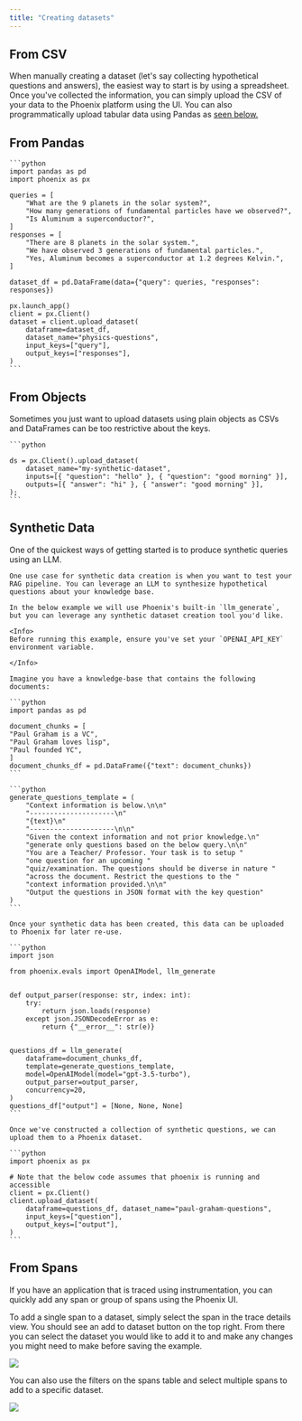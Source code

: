 ```yaml
---
title: "Creating datasets"
---
```


## From CSV

When manually creating a dataset (let's say collecting hypothetical questions and answers), the easiest way to start is by using a spreadsheet. Once you've collected the information, you can simply upload the CSV of your data to the Phoenix platform using the UI. You can also programmatically upload tabular data using Pandas as [seen below.](/phoenix/datasets-and-experiments/how-to-datasets/creating-datasets#from-pandas)

## From Pandas

<Tabs>

  <Tab title="Python">

    ```python
    import pandas as pd
    import phoenix as px

    queries = [
        "What are the 9 planets in the solar system?",
        "How many generations of fundamental particles have we observed?",
        "Is Aluminum a superconductor?",
    ]
    responses = [
        "There are 8 planets in the solar system.",
        "We have observed 3 generations of fundamental particles.",
        "Yes, Aluminum becomes a superconductor at 1.2 degrees Kelvin.",
    ]

    dataset_df = pd.DataFrame(data={"query": queries, "responses": responses})

    px.launch_app()
    client = px.Client()
    dataset = client.upload_dataset(
        dataframe=dataset_df,
        dataset_name="physics-questions",
        input_keys=["query"],
        output_keys=["responses"],
    )
    ```

  </Tab> 

</Tabs>

## From Objects

Sometimes you just want to upload datasets using plain objects as CSVs and DataFrames can be too restrictive about the keys.

<Tabs>

  <Tab title="Python">

    ```python

    ds = px.Client().upload_dataset(
        dataset_name="my-synthetic-dataset",
        inputs=[{ "question": "hello" }, { "question": "good morning" }],
        outputs=[{ "answer": "hi" }, { "answer": "good morning" }],
    );
    ```

  </Tab> 

</Tabs>

## Synthetic Data

One of the quickest ways of getting started is to produce synthetic queries using an LLM.

<Tabs>

  <Tab title="Python">

    One use case for synthetic data creation is when you want to test your RAG pipeline. You can leverage an LLM to synthesize hypothetical questions about your knowledge base.

    In the below example we will use Phoenix's built-in `llm_generate`, but you can leverage any synthetic dataset creation tool you'd like.

    <Info>
    Before running this example, ensure you've set your `OPENAI_API_KEY` environment variable.

    </Info>

    Imagine you have a knowledge-base that contains the following documents:

    ```python
    import pandas as pd

    document_chunks = [
    "Paul Graham is a VC",
    "Paul Graham loves lisp",
    "Paul founded YC",
    ]
    document_chunks_df = pd.DataFrame({"text": document_chunks})
    ```

    ```python
    generate_questions_template = (
        "Context information is below.\n\n"
        "---------------------\n"
        "{text}\n"
        "---------------------\n\n"
        "Given the context information and not prior knowledge.\n"
        "generate only questions based on the below query.\n\n"
        "You are a Teacher/ Professor. Your task is to setup "
        "one question for an upcoming "
        "quiz/examination. The questions should be diverse in nature "
        "across the document. Restrict the questions to the "
        "context information provided.\n\n"
        "Output the questions in JSON format with the key question"
    )
    ```

    Once your synthetic data has been created, this data can be uploaded to Phoenix for later re-use.

    ```python
    import json

    from phoenix.evals import OpenAIModel, llm_generate


    def output_parser(response: str, index: int):
        try:
            return json.loads(response)
        except json.JSONDecodeError as e:
            return {"__error__": str(e)}


    questions_df = llm_generate(
        dataframe=document_chunks_df,
        template=generate_questions_template,
        model=OpenAIModel(model="gpt-3.5-turbo"),
        output_parser=output_parser,
        concurrency=20,
    )
    questions_df["output"] = [None, None, None]
    ```

    Once we've constructed a collection of synthetic questions, we can upload them to a Phoenix dataset.

    ```python
    import phoenix as px

    # Note that the below code assumes that phoenix is running and accessible
    client = px.Client()
    client.upload_dataset(
        dataframe=questions_df, dataset_name="paul-graham-questions",
        input_keys=["question"],
        output_keys=["output"],
    )
    ```

  </Tab> 

</Tabs>

## From Spans

If you have an application that is traced using instrumentation, you can quickly add any span or group of spans using the Phoenix UI.

To add a single span to a dataset, simply select the span in the trace details view. You should see an add to dataset button on the top right. From there you can select the dataset you would like to add it to and make any changes you might need to make before saving the example.

<Frame caption="Add a specific span as a golden dataset or an example for further testing">
  <img src="https://storage.googleapis.com/arize-phoenix-assets/assets/images/phoenix-docs-images/6037889d-image.jpeg" />
</Frame>

You can also use the filters on the spans table and select multiple spans to add to a specific dataset.

<Frame caption="Add LLM spans for fine tuning to a dataset">
  <img src="https://storage.googleapis.com/arize-phoenix-assets/assets/images/phoenix-docs-images/547a3f49-image.jpeg" />
</Frame>

